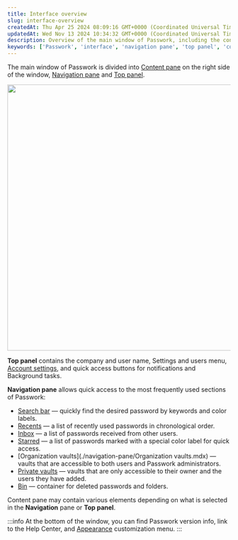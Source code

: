 ```yaml
---
title: Interface overview
slug: interface-overview
createdAt: Thu Apr 25 2024 08:09:16 GMT+0000 (Coordinated Universal Time)
updatedAt: Wed Nov 13 2024 10:34:32 GMT+0000 (Coordinated Universal Time)
description: Overview of the main window of Passwork, including the content pane, navigation pane, and top panel.
keywords: ['Passwork', 'interface', 'navigation pane', 'top panel', 'content pane']
---
```


The main window of Passwork is divided into [Content pane](https://manuals.passwork.ru/oblast-prosmotra) on the right side of the window, [Navigation pane](https://manuals.passwork.ru/kolonka-navigacii) and [Top panel](https://manuals.passwork.ru/verhnyaya-panel).

<div style={{ textAlign: 'center' }}>
  <img
    src="https://images.archbee.com/jvwmQL6VASLd-norgNd8V/bLF6h9EKbQ25v5ImNwRJ3_interfaceoverviewview1.png"
    width="600"
    style={{ display: 'block', margin: '0 auto' }}
  />
</div>

**Top panel** contains the company and user name, Settings and users menu, [Account settings](docId:4tsdGid9EUDLljvxTydo2), and quick access buttons for notifications and Background tasks.

**Navigation pane** allows quick access to the most frequently used sections of Passwork:

- [Search bar](docId:rH_nvv3prSnhJ1TPitK-J) — quickly find the desired password by keywords and color labels.
- [Recents](./navigation-pane/Recents.mdx) — a list of recently used passwords in chronological order.
- [Inbox](./navigation-pane/Inbox.mdx) — a list of passwords received from other users.
- [Starred](./navigation-pane/Starred.mdx) — a list of passwords marked with a special color label for quick access.
- [Organization vaults](./navigation-pane/Organization vaults.mdx) — vaults that are accessible to both users and Passwork administrators.
- [Private vaults](docId:eru2pwssLrKqPZAuxLJTb) — vaults that are only accessible to their owner and the users they have added.
- [Bin](./navigation-pane/Bin.mdx) — container for deleted passwords and folders.

Content pane may contain various elements depending on what is selected in the **Navigation** pane or **Top panel**.

:::info
At the bottom of the window, you can find Passwork version info, link to the Help Center, and [Appearance](./Appearance.mdx) customization menu.
:::